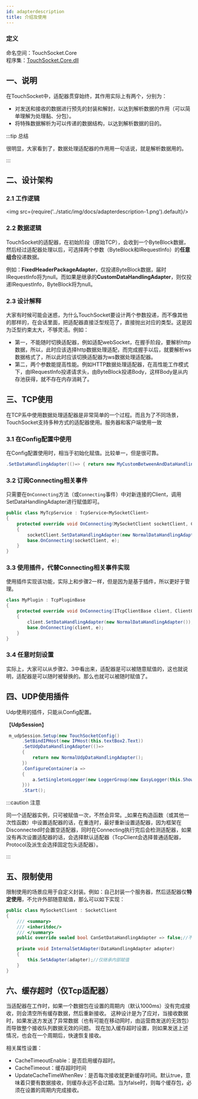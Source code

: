 ```yaml
---
id: adapterdescription
title: 介绍及使用
---
```


### 定义

命名空间：TouchSocket.Core <br/>
程序集：[TouchSocket.Core.dll](https://www.nuget.org/packages/TouchSocket.Core)

## 一、说明
在TouchSocket中，适配器贯穿始终，其作用实际上有两个，分别为：

- 对发送和接收的数据进行预先的封装和解封，以达到解析数据的作用（可以简单理解为处理黏、分包）。
- 将特殊数据解析为可以传递的数据结构，以达到解析数据的目的。

:::tip 总结

很明显，大家看到了，数据处理适配器的作用用一句话说，就是解析数据用的。

:::  

## 二、设计架构

### 2.1 工作逻辑

<img src={require('../static/img/docs/adapterdescription-1.png').default}/>

### 2.2 数据逻辑

TouchSocket的适配器，在初始阶段（原始TCP），会收到一个ByteBlock数据，然后经过适配器处理以后，可选择两个参数（ByteBlock和IRequestInfo）的**任意组合**投递数据。

例如：**FixedHeaderPackageAdapter**，仅投递ByteBlock数据，届时IRequestInfo将为null。而如果是继承的**CustomDataHandlingAdapter**，则仅投递IRequestInfo，ByteBlock将为null。

### 2.3 设计解释

大家有时候可能会迷惑，为什么TouchSocket要设计两个参数投递，而不像其他的那样的，在会话里面，把适配器直接泛型规范了，直接抛出对应的类型。这是因为泛型约束太大，不够灵活。例如：

- 第一，不能随时切换适配器，例如适配webSocket，在握手阶段，要解析http数据，所以，此时应该选择http数据处理适配，而完成握手以后，就要解析ws数据格式了，所以此时应该切换适配器为ws数据处理适配器。
- 第二，两个参数能提高性能。例如HTTP数据处理适配器，在高性能工作模式下，由IRequestInfo投递请求头，由ByteBlock投递Body，这样Body是从内存池获得，就不存在内存消耗了。

## 三、TCP使用

在TCP系中使用数据处理适配器是非常简单的一个过程。而且为了不同场景，TouchSocket支持多种方式的适配器使用。服务器和客户端使用一致

### 3.1 在Config配置中使用

在Config配置使用时，相当于初始化赋值。比较单一，但是很可靠。
```csharp
.SetDataHandlingAdapter(()=> { return new MyCustomBetweenAndDataHandlingAdapter(); })
```
### 3.2 订阅Connecting相关事件

只需要在`OnConnecting`方法（或`Connecting`事件）中对新连接的Client，调用SetDataHandlingAdapter进行赋值即可。

```csharp
public class MyTcpService : TcpService<MySocketClient>
{
    protected override void OnConnecting(MySocketClient socketClient, ClientOperationEventArgs e)
    {
        socketClient.SetDataHandlingAdapter(new NormalDataHandlingAdapter());//直接对数据处理器赋值，立即生效
        base.OnConnecting(socketClient, e);
    }
}
```

### 3.3 使用插件，代替Connecting相关事件实现

使用插件实现该功能，实际上和步骤2一样，但是因为是基于插件，所以更好于管理。

```csharp
class MyPlugin : TcpPluginBase
{
    protected override void OnConnecting(ITcpClientBase client, ClientOperationEventArgs e)
    {
        client.SetDataHandlingAdapter(new NormalDataHandlingAdapter());
        base.OnConnecting(client, e);
    }
}
```

### 3.4 任意时刻设置

实际上，大家可以从步骤2、3中看出来，适配器是可以被随意赋值的，这也就说明，适配器是可以随时被替换的。那么也就可以被随时赋值了。

## 四、UDP使用插件

Udp使用的插件，只能从Config配置。

【**UdpSession**】
```csharp
 m_udpSession.Setup(new TouchSocketConfig()
      .SetBindIPHost(new IPHost(this.textBox2.Text))
      .SetUdpDataHandlingAdapter(()=> 
      {
          return new NormalUdpDataHandlingAdapter();
      })
      .ConfigureContainer(a =>
      {
          a.SetSingletonLogger(new LoggerGroup(new EasyLogger(this.ShowMsg), new FileLogger()));
      }))
      .Start();
```

:::caution 注意

同一个适配器实例，只可被赋值一次，不然会异常。_如果在构造函数（或其他一次性函数）中设置适配器的话，在重连时，最好重新设置适配器，因为框架在Disconnected时会置空适配器，同时在Connecting执行完后会检测适配器，如果没有再次设置适配器的话，会选择默认适配器（TcpClient会选择普通适配器，Protocol及派生会选择固定包头适配器）。

:::  

## 五、限制使用

限制使用的场景应用于自定义封装。例如：自己封装一个服务器，然后适配器仅**特定使用**，不允许外部随意赋值，那么可以如下实现：

```csharp
public class MySocketClient : SocketClient
{
    /// <summary>
    /// <inheritdoc/>
    /// </summary>
    public override sealed bool CanSetDataHandlingAdapter => false;//不允许随意赋值
    
    private void InternalSetAdapter(DataHandlingAdapter adapter)
    {
        this.SetAdapter(adapter);//仅继承内部赋值
    }
}
```

## 六、缓存超时（仅Tcp适配器）

当适配器在工作时，如果一个数据包在设置的周期内（默认1000ms）没有完成接收，则会清空所有缓存数据，然后重新接收。
这种设计是为了应对，当接收数据时，如果发送方发送了异常数据（也有可能在移动网时，由运营商发送的无效包）而导致整个接收队列数据无效的问题。
现在加入缓存超时设置，则如果发送上述情况，也会在一个周期后，快速恢复接收。

相关属性设置：

- CacheTimeoutEnable：是否启用缓存超时。
- CacheTimeout：缓存超时时间
- UpdateCacheTimeWhenRev：是否每次接收就更新缓存时间。默认true，意味着只要有数据接收，则缓存永远不会过期。当为false时，则每个缓存包，必须在设置的周期内完成接收。

